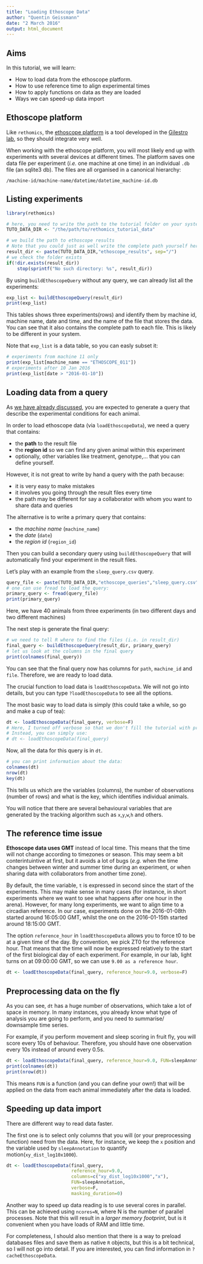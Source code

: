 ```yaml
---
title: "Loading Ethoscope Data"
author: "Quentin Geissmann"
date: "2 March 2016"
output: html_document
---
```



Aims
----- 

In this tutorial, we will learn:

* How to load data from the ethoscope platform.
* How to use reference time to align experimental times
* How to apply functions on data as they are loaded
* Ways we can speed-up data import

Ethoscope platform
----------------------------------------
Like `rethomics`, the [ethoscope platform](http://gilestrolab.github.io/ethoscope/) is a tool
developed in the [Gilestro lab](http://lab.gilest.ro/), so they should integrate very well.

When working with the ethoscope platform, you will most likely end up with experiments with several devices at different times.
The platform saves one data file per experiment (*i.e.* one machine at one time) in an individual `.db` file (an sqlite3 db).
The files are all organised in a canonical hierarchy:

```
/machine-id/machine-name/datetime/datetime_machine-id.db
```

Listing experiments
----------------------------------------

```r
library(rethomics)
```

```r
# here, you need to write the path to the tutorial folder on your system
TUTO_DATA_DIR <- "/the/path/to/rethomics_tutorial_data"
```

```r
# we build the path to ethoscope results
# Note that you could just as well write the complete path yourself here.
result_dir <- paste(TUTO_DATA_DIR,"ethoscope_results", sep="/")
# we check the folder exists
if(!dir.exists(result_dir))
    stop(sprintf("No such directory: %s", result_dir))
```

By using `buildEthoscopeQuery` without any query, we can already list all the experiments:

```r
exp_list <- buildEthoscopeQuery(result_dir)
print(exp_list)
```

This tables shows three experiments(rows) and identify them by machine id, machine name, date and time, and the name of the file that stores the data.
You can see that it also contains the complete path to each file. This is likely to be different in your system.

Note that `exp_list` is a data table, so you can easly subset it:

```r
# experiments from machine 11 only
print(exp_list[machine_name == "ETHOSCOPE_011"])
# experiments after 10 Jan 2016
print(exp_list[date > "2016-01-10"])
```



Loading data from a query
----------------------------------------

As [we have already discussed](queries.html), you are expected to generate a query that describe the experimental conditions for each animal.

In order to load ethoscope data (via `loadEthoscopeData`), we need a query that contains:

* the **path** to the result file
* the **region id** so we can find any given animal within this experiment
* optionally, other variables like treatment, genotype,... that you can define yourself.

However, it is not great to write by hand a query with the path because:

* it is very easy to make mistakes
* it involves you going through the result files every time
* the path may be different for say a collaborator with whom you want to share data and queries

The alternative is to write a primary query that contains:

* the *machine name* (`machine_name`)
* the *date* (`date`)
* the *region id* (`region_id`)

Then you can build a secondary query using `buildEthoscopeQuery` that will automatically find your experiment in the result files.


Let's play with an example from the `sleep_query.csv` query.

```r
query_file <- paste(TUTO_DATA_DIR,"ethoscope_queries","sleep_query.csv",sep="/")
# one can use fread to load the query:
primary_query <- fread(query_file)
print(primary_query)
```

Here, we have 40 animals from three experiments (in two different days and two different machines)

The next step is generate the final query:

```r
# we need to tell R where to find the files (i.e. in result_dir)
final_query <- buildEthoscopeQuery(result_dir, primary_query)
# let us look at the columns in the final query
print(colnames(final_query))
```

You can see that the final query now has columns for `path`, `machine_id` and `file`.
Therefore, we are ready to load data.

The crucial function to load data is `loadEthoscopeData`.
We will not go into details, but you can type `?loadEthoscopeData` to see all the options.

The most basic way to load data is simply (this could take a while, so go and make a cup of tea):

```r
dt <- loadEthoscopeData(final_query, verbose=F)
# Here, I turned off verbose so that we don't fill the tutorial with progress reports
# Instead, you can simply use:
# dt <- loadEthoscopeData(final_query)
```

Now, all the data for this query is in `dt`.

```r
# you can print information about the data:
colnames(dt)
nrow(dt)
key(dt)
```

This tells us which are the variables (columns), the number of observations (number of rows) and what is the key, which identifies individual animals.

You will notice that there are several behavioural variables that are generated by the tracking algorithm such as `x`,`y`,`w`,`h` and others.


The reference time issue
--------------------------------

**Ethoscope data uses GMT** instead of local time. This means that the time will not change according to timezones or season.
This may seem a bit conterintuintive at first, but it avoids a lot of bugs (*e.g.* when the time changes between winter and summer time during an experiment, or when sharing data with collaborators from another time zone).

By default, the time variable, `t` is expressed in second since the start of the experiments.
This may make sense in many cases (for instance, in short experiments where we want to see what happens after one hour in the arena).
However, for many long experiments, we want to align time to a circadian reference.
In our case, experiments done on the 2016-01-08th started around 16:05:00 GMT, whilst the one on the 2016-01-15th started around 18:15:00 GMT.

The option `reference_hour` in `loadEthoscopeData` allows you to force t0 to be at a given time of the day.
By convention, we pick ZT0 for the reference hour. That means that the time will now be expressed relatively to the start of the first biological day of each experiment.
For example, in our lab, light turns on at 09:00:00 GMT, so we can use `9.00 as a reference hour`.


```r
dt <- loadEthoscopeData(final_query, reference_hour=9.0, verbose=F)
```


Preprocessing data on the fly
--------------------------------------
As you can see, `dt` has a huge number of observations, which take a lot of space in memory.
In many instances, you already know what type of analysis you are going to perform, and you need
to summarise/ downsample time series.

For example, if you perform movement and sleep scoring in fruit fly, you will score every 10s of behaviour.
Therefore, you should have one observation every 10s instead of around every 0.5s.


```r
dt <- loadEthoscopeData(final_query, reference_hour=9.0, FUN=sleepAnnotation, verbose=F)
print(colnames(dt))
print(nrow(dt))
```

This means `FUN` is a function (and you can define your own!) that will be applied on the data from each animal immediately after the data is loaded.


Speeding up data import
---------------------------

There are different way to read data faster.

The first one is to select only columns that you will (or your preprocessing function) need from the data.
Here, for instance, we keep the `x` position and the variable used by `sleepAnnotation` to quantify motion(`xy_dist_log10x1000`).

```r
dt <- loadEthoscopeData(final_query,
                        reference_hour=9.0,
                        columns=c("xy_dist_log10x1000","x"),
                        FUN=sleepAnnotation,
                        verbose=F,
                        masking_duration=0)
```

Another way to speed up data reading is to use several cores in parallel. This can be achieved using `ncores=N`, where N is the number of parallel processes.
Note that this will result in a *larger memory footprint*, but is it convenient when you have loads of RAM and little time.


For completeness, I should also mention that there is a way to preload databases files and save them as native `R` objects, but this is a bit technical, so I will not go into detail.
If you are interested, you can find information in `?cacheEthoscopeData`.
